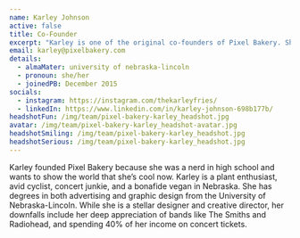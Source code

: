 ```yaml
---
name: Karley Johnson
active: false
title: Co-Founder
excerpt: "Karley is one of the original co-founders of Pixel Bakery. She has since hung up her hat, but still occasionally creeps on our Slack messages."
email: karley@pixelbakery.com
details:
  - almaMater: university of nebraska-lincoln
  - pronoun: she/her
  - joinedPB: December 2015
socials:
  - instagram: https://instagram.com/thekarleyfries/
  - linkedIn: https://www.linkedin.com/in/karley-johnson-698b177b/
headshotFun: /img/team/pixel-bakery-karley_headshot.jpg
avatar: /img/team/pixel-bakery-karley_headshot-avatar.jpg
headshotSmiling: /img/team/pixel-bakery-karley_headshot.jpg
headshotSerious: /img/team/pixel-bakery-karley_headshot.jpg
---
```


Karley founded Pixel Bakery because she was a nerd in high school and wants to show the world that she’s cool now. Karley is a plant enthusiast, avid cyclist, concert junkie, and a bonafide vegan in Nebraska. She has degrees in both advertising and graphic design from the University of Nebraska-Lincoln. While she is a stellar designer and creative director, her downfalls include her deep appreciation of bands like The Smiths and Radiohead, and spending 40% of her income on concert tickets.